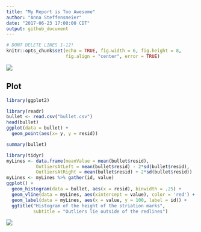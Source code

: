 ```yaml
---
title: "My Report is Too Awesome"
author: "Anna Steffensmeier"
date: "2017-06-23 17:00:00 CDT"
output: github_document
---
```


```r
# DONT DELETE LINES 1-12! 
knitr::opts_chunk$set(echo = TRUE, fig.width = 6, fig.height = 8,
                      fig.align = "center", error = TRUE)
```



![](striations.jpg)


## Plot


```r
library(ggplot2)

library(readr)
bullet <- read.csv("bullet.csv")
head(bullet)
ggplot(data = bullet) + 
  geom_point(aes(x= y, y = resid))
```



```r
summary(bullet)
```


<!-- In the brackets below, delete `eval = FALSE` before clicking `knit` -->
```r
library(tidyr)
myLines <- data.frame(meanValue = mean(bullet$resid), 
           OutliersAtLeft = mean(bullet$resid) - 2*sd(bullet$resid),
           OutliersAtRight = mean(bullet$resid) + 2*sd(bullet$resid))
myLines <- myLines %>% gather(id, value)
ggplot() + 
  geom_histogram(data = bullet, aes(x = resid), binwidth = .25) + 
  geom_vline(data = myLines, aes(xintercept = value), color = 'red') +
  geom_label(data = myLines, aes(x = value, y = 100, label = id)) + 
  ggtitle("Histogram of the height of the striation marks", 
          subtitle = "Outliers lie outside of the redlines")
```




![](knit.png)


